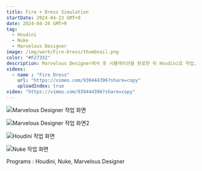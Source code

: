 ```yaml
---
title: Fire + Dress Simulation
startDate: 2024-04-23 GMT+9
date: 2024-04-26 GMT+9
tag:
  - Houdini
  - Nuke
  - Marvelous Designer
image: /img/work/Fire-Dress/thumbnail.png
color: "#F27332"
description: Marvelous Designer에서 옷 시뮬레이션을 완료한 뒤 Houdini로 작업, 이후 Nuke를 통해 후보정을 진행했습니다.
videos:
  - name : "Fire Dress"
    url: "https://vimeo.com/939444396?share=copy"
    uploadIndex: true
video: "https://vimeo.com/939444396?share=copy"
---
```


![Marvelous Designer 작업 화면](/img/work/Fire-Dress/cloth01.jpg)

![Marvelous Designer 작업 화면2](/img/work/Fire-Dress/cloth02.jpg)

![Houdini 작업 화면](/img/work/Fire-Dress/cloth04.jpg)

![Nuke 작업 화면](/img/work/Fire-Dress/cloth03.jpg)


Programs : Houdini, Nuke, Marvelous Designer